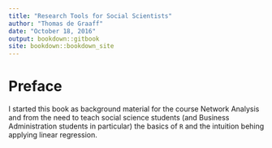 ```yaml
---
title: "Research Tools for Social Scientists"
author: "Thomas de Graaff"
date: "October 18, 2016"
output: bookdown::gitbook
site: bookdown::bookdown_site
---
```


# Preface 

I started this book as background material for the course Network Analysis and from the need to teach social science students (and Business Administration students in particular) the basics of `R` and the intuition behing applying linear regression.

